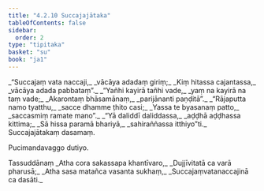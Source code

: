```yaml
---
title: "4.2.10 Succajajātaka"
tableOfContents: false
sidebar:
  order: 2
type: "tipitaka"
basket: "su"
book: "ja1"
---
```



<DynamicBreadcrumb />

<Division number="77" book="ja1">

<Paragraph number="980" type="verses" book="ja1">
_“Succajaṃ vata naccaji,_  
_vācāya adadaṃ giriṃ;_  
_Kiṃ hitassa cajantassa,_  
_vācāya adada pabbataṃ”._  

</Paragraph>

</Division>
<Division number="78" book="ja1">

<Paragraph number="981" type="verses" book="ja1">
_“Yañhi kayirā tañhi vade,_  
_yaṃ na kayirā na taṃ vade;_  
_Akarontaṃ bhāsamānaṃ,_  
_parijānanti paṇḍitā”._  

</Paragraph>

</Division>
<Division number="79" book="ja1">

<Paragraph number="982" type="verses" book="ja1">
_“Rājaputta namo tyatthu,_  
_sacce dhamme ṭhito casi;_  
_Yassa te byasanaṃ patto,_  
_saccasmiṃ ramate mano”._  

</Paragraph>

</Division>
<Division number="80" book="ja1">

<Paragraph number="983" type="verses" book="ja1">
_“Yā daliddī daliddassa,_  
_aḍḍhā aḍḍhassa kittima;_  
_Sā hissa paramā bhariyā,_  
_sahiraññassa itthiyo”ti._  


</Paragraph>
</Division>

<Paragraph number="984" type="center" book="ja1">
Succajajātakaṃ dasamaṃ.

  
Pucimandavaggo dutiyo.



</Paragraph>

<Paragraph number="985" type="center" book="ja1">
Tassuddānaṃ


</Paragraph>

<Paragraph number="986" type="verses" book="ja1">
_Atha cora sakassapa khantīvaro,_  
_Dujjīvitatā ca varā pharusā;_  
_Atha sasa matañca vasanta sukhaṃ,_  
_Succajaṃvatanaccajinā ca dasāti._
</Paragraph>